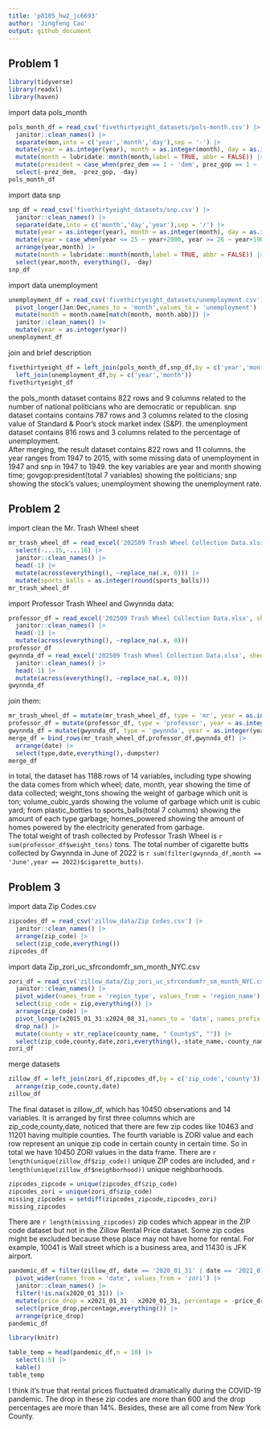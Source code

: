 ```yaml
---
title: 'p8105_hw2_jc6693'
author: 'Jingfeng Cao'
output: github_document
---
```


## Problem 1

```r
library(tidyverse)
library(readxl)
library(haven)
```

import data pols_month
```r
pols_month_df = read_csv('fivethirtyeight_datasets/pols-month.csv') |>
  janitor::clean_names() |>
  separate(mon,into = c('year','month','day'),sep = '-') |>
  mutate(year = as.integer(year), month = as.integer(month), day = as.integer(day)) |>
  mutate(month = lubridate::month(month,label = TRUE, abbr = FALSE)) |>
  mutate(president = case_when(prez_dem == 1 ~ 'dem', prez_gop == 1 ~ 'gop')) |>
  select(-prez_dem, -prez_gop, -day)
pols_month_df
```

import data snp
```r
snp_df = read_csv('fivethirtyeight_datasets/snp.csv') |>
  janitor::clean_names() |>
  separate(date,into = c('month','day','year'),sep = '/') |>
  mutate(year = as.integer(year), month = as.integer(month), day = as.integer(day)) |>
  mutate(year = case_when(year <= 25 ~ year+2000, year >= 26 ~ year+1900)) |>
  arrange(year,month) |>
  mutate(month = lubridate::month(month,label = TRUE, abbr = FALSE)) |>
  select(year,month, everything(), -day)
snp_df
```

import data unemployment
```r
unemployment_df = read_csv('fivethirtyeight_datasets/unemployment.csv') |>
  pivot_longer(Jan:Dec,names_to = 'month',values_to = 'unemployment') |>
  mutate(month = month.name[match(month, month.abb)]) |>
  janitor::clean_names() |>
  mutate(year = as.integer(year))
unemployment_df
```

join and brief description

```r
fivethirtyeight_df = left_join(pols_month_df,snp_df,by = c('year','month')) |>
  left_join(unemployment_df,by = c('year','month'))
fivethirtyeight_df
```

the pols_month dataset contains 822 rows and 9 columns related to the number of national politicians who are democratic or republican. snp dataset contains contains 787 rows and 3 columns related to the closing value of Standard & Poor’s stock market index (S&P). the umenployment dataset contains 816 rows and 3 columns related to the percentage of unemployment.   
After merging, the result dataset contains 822 rows and 11 columns. the year ranges from 1947 to 2015, with some missing data of unemployment in 1947 and snp in 1947 to 1949. the key variables are year and month showing time; govgop:president(total 7 variables) showing the politicians; snp showing the stock's values; unemployment showing the unemployment rate.

## Problem 2

import clean the Mr. Trash Wheel sheet
```r
mr_trash_wheel_df = read_excel('202509 Trash Wheel Collection Data.xlsx', sheet = 1, skip = 1) |>
  select(-...15,-...16) |>
  janitor::clean_names() |>
  head(-1) |>
  mutate(across(everything(), ~replace_na(.x, 0))) |>
  mutate(sports_balls = as.integer(round(sports_balls)))
mr_trash_wheel_df
```

import Professor Trash Wheel and Gwynnda data:
```r
professor_df = read_excel('202509 Trash Wheel Collection Data.xlsx', sheet = 2, skip = 1) |>
  janitor::clean_names() |>
  head(-1) |>
  mutate(across(everything(), ~replace_na(.x, 0)))
professor_df
gwynnda_df = read_excel('202509 Trash Wheel Collection Data.xlsx', sheet = 4, skip = 1) |>
  janitor::clean_names() |>
  head(-1) |>
  mutate(across(everything(), ~replace_na(.x, 0)))
gwynnda_df
```

join them:
```r
mr_trash_wheel_df = mutate(mr_trash_wheel_df, type = 'mr', year = as.integer(year))
professor_df = mutate(professor_df, type = 'professor', year = as.integer(year))
gwynnda_df = mutate(gwynnda_df, type = 'gwynnda', year = as.integer(year))
merge_df = bind_rows(mr_trash_wheel_df,professor_df,gwynnda_df) |>
  arrange(date) |>
  select(type,date,everything(),-dumpster)
merge_df
```

in total, the dataset has 1188 rows of 14 variables, including type showing the data comes from which wheel; date, month, year showing the time of data collected; weight_tons showing the weight of garbage which unit is ton; volume_cubic_yards showing the volume of garbage which unit is cubic yard; from plastic_bottles to sports_balls(total 7 columns) showing the amount of each type garbage; homes_powered showing the amount of homes powered by the electricity generated from garbage.     
The total weight of trash collected by Professor Trash Wheel is `r sum(professor_df$weight_tons)` tons. The total number of cigarette butts collected by Gwynnda in June of 2022 is `r sum(filter(gwynnda_df,month == 'June',year == 2022)$cigarette_butts)`. 

## Problem 3

import data Zip Codes.csv
```r
zipcodes_df = read_csv('zillow_data/Zip Codes.csv') |>
  janitor::clean_names() |>
  arrange(zip_code) |>
  select(zip_code,everything())
zipcodes_df
```

import data Zip_zori_uc_sfrcondomfr_sm_month_NYC.csv
```r
zori_df = read_csv('zillow_data/Zip_zori_uc_sfrcondomfr_sm_month_NYC.csv') |>
  janitor::clean_names() |>
  pivot_wider(names_from = 'region_type', values_from = 'region_name') |>
  select(zip_code = zip,everything()) |>
  arrange(zip_code) |>
  pivot_longer(x2015_01_31:x2024_08_31,names_to = 'date', names_prefix = 'x', values_to = 'zori') |>
  drop_na() |>
  mutate(county = str_replace(county_name, " County$", "")) |>
  select(zip_code,county,date,zori,everything(),-state_name,-county_name)
zori_df
```

merge datasets
```r
zillow_df = left_join(zori_df,zipcodes_df,by = c('zip_code','county')) |>
  arrange(zip_code,county,date)
zillow_df
```

The final dataset is zillow_df, which has 10450 observations and 14 variables. It is arranged by first three columns which are zip_code,county,date, noticed that there are few zip codes like 10463 and 11201 having multiple counties. The fourth variable is ZORI value and each row represent an unique zip code in certain county in certain time. So in total we have 10450 ZORI values in the data frame. There are `r length(unique(zillow_df$zip_code))` unique ZIP codes are included, and `r length(unique(zillow_df$neighborhood))` unique neighborhoods.  

```r
zipcodes_zipcode = unique(zipcodes_df$zip_code)
zipcodes_zori = unique(zori_df$zip_code)
missing_zipcodes = setdiff(zipcodes_zipcode,zipcodes_zori)
missing_zipcodes
```
There are `r length(missing_zipcodes)` zip codes which appear in the ZIP code dataset but not in the Zillow Rental Price dataset.
Some zip codes might be excluded because these place may not have home for rental. For example, 10041 is Wall street which is a business area, and 11430 is JFK airport. 

```r
pandemic_df = filter(zillow_df, date == '2020_01_31' | date == '2021_01_31') |>
  pivot_wider(names_from = 'date', values_from = 'zori') |>
  janitor::clean_names() |>
  filter(!is.na(x2020_01_31)) |>
  mutate(price_drop = x2021_01_31 - x2020_01_31, percentage = -price_drop*100/x2020_01_31) |>
  select(price_drop,percentage,everything()) |>
  arrange(price_drop)
pandemic_df
```

```r
library(knitr)

table_temp = head(pandemic_df,n = 10) |>
  select(1:5) |>
  kable()
table_temp
```

I think it's true that rental prices fluctuated dramatically during the COVID-19 pandemic. The drop in these zip codes are more than 600 and the drop percentages are more than 14%. Besides, these are all come from New York County. 
